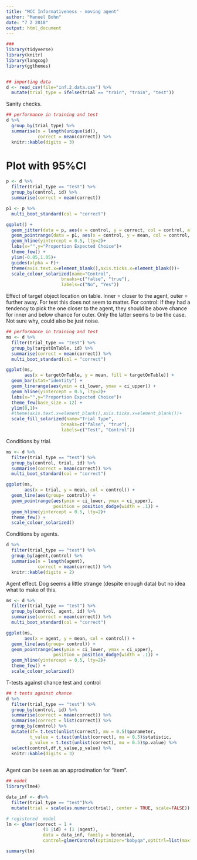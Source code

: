 ```yaml
---
title: "MCC Informativeness - moving agent"
author: "Manuel Bohn"
date: "7 2 2018"
output: html_document
---
```


```r
###
library(tidyverse)
library(knitr)
library(langcog)
library(ggthemes)


## importing data
d <- read_csv(file="inf.2.data.csv") %>%
  mutate(trial_type = ifelse(trial == "train", "train", "test"))


```

Sanity checks.
```r
## performance in training and test
d %>%
  group_by(trial_type) %>%
  summarise(n = length(unique(id)), 
            correct = mean(correct)) %>%
  knitr::kable(digits = 3)

```

# Plot with 95%CI
```r

p <- d %>%
  filter(trial_type == "test") %>%
  group_by(control, id) %>%
  summarise(correct = mean(correct)) 

p1 <- p %>%
  multi_boot_standard(col = "correct")

ggplot() +
  geom_jitter(data = p, aes(x = control, y = correct, col = control, alpha = .2),width = .3,height = .025)+
  geom_pointrange(data = p1, aes(x = control, y = mean, col = control, ymin = ci_lower, ymax = ci_upper),size = .8)+
  geom_hline(yintercept = 0.5, lty=2)+
  labs(x="",y="Proportion Expected Choice")+
  theme_few() +
  ylim(-0.05,1.05)+
  guides(alpha = F)+ 
  theme(axis.text.x=element_blank(),axis.ticks.x=element_blank())+
  scale_colour_solarized(name="Control",
                     breaks=c("false", "true"),
                     labels=c("No", "Yes"))
```

Effect of target object location on table. Inner = closer to the agent, outer = further away. 
For test this does not seem to matter. For control: If they had a tendency to pick the one closer to the agent, they should be above chance for inner and below chance for outer. Only the latter seems to be the case. Not sure why, could also be just noise. 
```r
## performance in training and test
ms <- d %>%
  filter(trial_type == "test") %>%
  group_by(targetOnTable, id) %>%
  summarise(correct = mean(correct)) %>%
  multi_boot_standard(col = "correct")

ggplot(ms, 
       aes(x = targetOnTable, y = mean, fill = targetOnTable)) +
  geom_bar(stat="identity") + 
  geom_linerange(aes(ymin = ci_lower, ymax = ci_upper)) + 
  geom_hline(yintercept = 0.5, lty=2)+
  labs(x="",y="Proportion Expected Choice")+
  theme_few(base_size = 12) +
  ylim(0,1)+
  #theme(axis.text.x=element_blank(),axis.ticks.x=element_blank())+
  scale_fill_solarized(name="Trial Type",
                     breaks=c("false", "true"),
                     labels=c("Test", "Control"))

```

Conditions by trial.
```r
ms <- d %>%
  filter(trial_type == "test") %>%
  group_by(control, trial, id) %>%
  summarise(correct = mean(correct)) %>%
  multi_boot_standard(col = "correct")

ggplot(ms, 
       aes(x = trial, y = mean, col = control)) +
  geom_line(aes(group= control)) + 
  geom_pointrange(aes(ymin = ci_lower, ymax = ci_upper), 
                  position = position_dodge(width = .1)) + 
  geom_hline(yintercept = 0.5, lty=2)+
  theme_few() + 
  scale_colour_solarized()
```

Conditions by agents.
```r
d %>%
  filter(trial_type == "test") %>%
  group_by(agent,control) %>%
  summarise(n = length(agent), 
            correct = mean(correct)) %>%
  knitr::kable(digits = 2)
```

Agent effect. Dog seems a little strange (despite enough data) but no idea what to make of this.
```r
ms <- d %>%
  filter(trial_type == "test") %>%
  group_by(control, agent, id) %>%
  summarise(correct = mean(correct)) %>%
  multi_boot_standard(col = "correct")

ggplot(ms, 
       aes(x = agent, y = mean, col = control)) +
  geom_line(aes(group= control)) + 
  geom_pointrange(aes(ymin = ci_lower, ymax = ci_upper), 
                  position = position_dodge(width = .1)) + 
  geom_hline(yintercept = 0.5, lty=2)+
  theme_few() + 
  scale_colour_solarized()
```

T-tests against chance test and control
```r
## t tests against chance
d %>%
  filter(trial_type == "test") %>%
  group_by(control, id) %>%
  summarise(correct = mean(correct)) %>%
  summarise(correct = list(correct)) %>%
  group_by(control) %>%
  mutate(df= t.test(unlist(correct), mu = 0.5)$parameter,
         t_value = t.test(unlist(correct), mu = 0.5)$statistic,
         p_value = t.test(unlist(correct), mu = 0.5)$p.value) %>%
  select(control,df,t_value,p_value) %>%
  knitr::kable(digits = 3)
 
```

Agent can be seen as an approximation for "item".

```r
## model
library(lme4)

data_inf <- d%>%
  filter(trial_type == "test")%>%
  mutate(trial = scale(as.numeric(trial), center = TRUE, scale=FALSE))

# registered  model
lm <- glmer(correct ~ 1 +
              (1 |id) + (1 |agent), 
              data = data_inf, family = binomial, 
              control=glmerControl(optimizer="bobyqa",optCtrl=list(maxfun=2e5)))

summary(lm)
```

